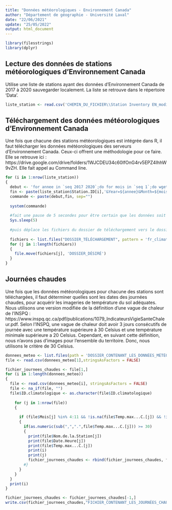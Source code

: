 ```yaml
---
title: "Données météorologiques - Environnement Canada"
author: "Département de géographie - Université Laval"
date: "22/06/2021"
update: "25/05/2022"
output: html_document
---
```


```r
library(filesstrings)
library(dplyr)
```

## Lecture des données de stations météorologiques d'Environnement Canada
Utilise une liste de stations ayant des données d'Environnement Canada de 2017 à 2020 sauvegarder localement. La liste se retrouve dans le répertoire 'Data'.

```r
liste_station <- read.csv('CHEMIN_DU_FICHIER\\Station Inventory EN_modif_2.csv')
```

## Téléchargement des données météorologiques d'Environnement Canada
Une fois que chacune des stations météorologiques est intégrée dans R, il faut télécharger les données météorologiques des serveurs d'Environnement Canada. Ceux-ci offrent une méthodologie pour ce faire. Elle se retrouve ici : https://drive.google.com/drive/folders/1WJCDEU34c60IfOnG4rv5EPZ4IhhW9vZH. Elle fait appel au Command line.


```r
for (i in 1:nrow(liste_station))
{
  debut <- 'for annee in `seq 2017 2020`;do for mois in `seq 1`;do wget --content-disposition "https://climat.meteo.gc.ca/climate_data/bulk_data_f.html?format=csv&stationID='
  fin <- paste(liste_station$Station.ID[i],'&Year=${annee}&Month=${mois}&Day=14&timeframe=2&submit=++T%C3%A9l%C3%A9charger+% D%0Ades+donn%C3%A9es" ;done;done', sep = "")
  commande <- paste(debut,fin, sep="")
 
  system(commande)
  
  #fait une pause de 5 secondes pour être certain que les données soit toutes téléchargées
  Sys.sleep(5)
  
  #puis déplace les fichiers du dossier de téléchargement vers le dossier désiré.
  
  fichiers <- list.files("DOSSIER_TÉLÉCHARGEMENT", pattern = 'fr_climat', full.names = TRUE)
  for (j in 1:length(fichiers))
  {
    file.move(fichiers[j], 'DOSSIER_DÉSIRÉ')     
  }
}
```

## Journées chaudes
Une fois que les données météorologiques pour chacune des stations sont téléchargées, il faut déterminer quelles sont les dates des journées chaudes, pour acquérir les imageries de température du sol adéquates. Nous utilisons une version modifiée de la définition d'une vague de chaleur de l'INSPQ : https://www.inspq.qc.ca/pdf/publications/1079_IndicateursVigieSanteChaleur.pdf. Selon l'INSPQ, une vague de chaleur doit avoir 3 jours consécutifs de journée avec une température supérieure à 30 Celsius et une température minimale supérieure a 20 Celsius. Cependant, en suivant cette définition, nous n'avons pas d'images pour l'ensemble du territoire. Donc, nous utilisons le critère de 30 Celsius.

``` r

donnees_meteo <- list.files(path = 'DOSSIER_CONTENANT_LES_DONNÉES_MÉTÉOROLOGIQUES', full.names = TRUE)
file <- read.csv(donnees_meteo[1],stringsAsFactors = FALSE) 

fichier_journees_chaudes <- file[1,]
for (i in 1:length(donnees_meteo))
{
  file <- read.csv(donnees_meteo[i], stringsAsFactors = FALSE)
  file <- na_if(file, "")
  file$ID.climatologique <- as.character(file$ID.climatologique)
  
    for (j in 1:nrow(file))
    {
      
      if (file$Mois[j] %in% 4:11 && !is.na(file$Temp.max...C.[j]) && !is.na(file$Temp.min...C.[j]))
      {
        if(as.numeric(sub(",",".",file$Temp.max...C.[j])) >= 30)
        {
          print(file$Nom.de.la.Station[j])
          print(file$Date.Heure[j])
          print(file$Temp.max...C.[j])
          print(i)
          print(j)
          fichier_journees_chaudes <- rbind(fichier_journees_chaudes, file[j,])
        #}
      }
    }
  }
  print(i)
}

fichier_journees_chaudes <- fichier_journees_chaudes[-1,]
write.csv(fichier_journees_chaudes,"FICHIER_CONTENANT_LES_JOURNÉES_CHAUDES_POUR_CHAQUE_STATION")
```